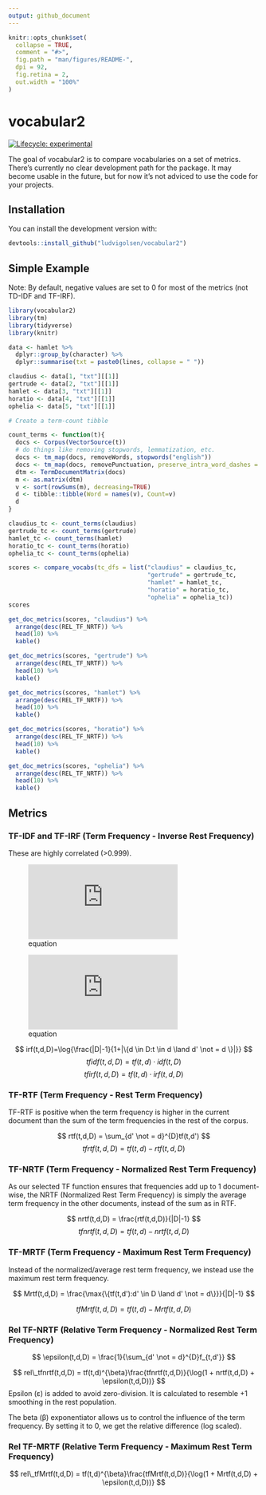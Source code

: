 ```yaml
---
output: github_document
---
```


<!-- README.md is generated from README.Rmd. Please edit that file -->

```r
knitr::opts_chunk$set(
  collapse = TRUE,
  comment = "#>",
  fig.path = "man/figures/README-",
  dpi = 92,
  fig.retina = 2,
  out.width = "100%"
)

```

# vocabular2

<!-- badges: start -->
[![Lifecycle: experimental](https://img.shields.io/badge/lifecycle-experimental-orange.svg)](https://www.tidyverse.org/lifecycle/#experimental)
<!-- [![CRAN status](https://www.r-pkg.org/badges/version/vocabr)](https://CRAN.R-project.org/package=vocabr) -->
<!-- badges: end -->

The goal of vocabular2 is to compare vocabularies on a set of metrics. 
There's currently no clear development path for the package. It may become usable in the future, but for now it's not adviced to use the code for your projects.

## Installation

You can install the development version with:

``` r
devtools::install_github("ludvigolsen/vocabular2")
```

## Simple Example

Note: By default, negative values are set to 0 for most of the metrics (not TD-IDF and TF-IRF).

```r
library(vocabular2)
library(tm)
library(tidyverse)
library(knitr)
```

```r
data <- hamlet %>% 
  dplyr::group_by(character) %>% 
  dplyr::summarise(txt = paste0(lines, collapse = " "))

claudius <- data[1, "txt"][[1]]
gertrude <- data[2, "txt"][[1]]
hamlet <- data[3, "txt"][[1]]
horatio <- data[4, "txt"][[1]]
ophelia <- data[5, "txt"][[1]]

```

```r
# Create a term-count tibble

count_terms <- function(t){
  docs <- Corpus(VectorSource(t))
  # do things like removing stopwords, lemmatization, etc.
  docs <- tm_map(docs, removeWords, stopwords("english"))
  docs <- tm_map(docs, removePunctuation, preserve_intra_word_dashes = TRUE)
  dtm <- TermDocumentMatrix(docs)
  m <- as.matrix(dtm)
  v <- sort(rowSums(m), decreasing=TRUE)
  d <- tibble::tibble(Word = names(v), Count=v)
  d
}

claudius_tc <- count_terms(claudius)
gertrude_tc <- count_terms(gertrude)
hamlet_tc <- count_terms(hamlet)
horatio_tc <- count_terms(horatio)
ophelia_tc <- count_terms(ophelia)
```


```r
scores <- compare_vocabs(tc_dfs = list("claudius" = claudius_tc,
                                       "gertrude" = gertrude_tc,
                                       "hamlet" = hamlet_tc,
                                       "horatio" = horatio_tc,
                                       "ophelia" = ophelia_tc))
scores
```

```r
get_doc_metrics(scores, "claudius") %>% 
  arrange(desc(REL_TF_NRTF)) %>% 
  head(10) %>% 
  kable()
```

```r
get_doc_metrics(scores, "gertrude") %>% 
  arrange(desc(REL_TF_NRTF)) %>% 
  head(10) %>% 
  kable()
```

```r
get_doc_metrics(scores, "hamlet") %>% 
  arrange(desc(REL_TF_NRTF)) %>% 
  head(10) %>% 
  kable()
```

```r
get_doc_metrics(scores, "horatio") %>% 
  arrange(desc(REL_TF_NRTF)) %>% 
  head(10) %>% 
  kable()
```

```r
get_doc_metrics(scores, "ophelia") %>% 
  arrange(desc(REL_TF_NRTF)) %>% 
  head(10) %>% 
  kable()
```

## Metrics

### TF-IDF and TF-IRF (Term Frequency - Inverse Rest Frequency)
These are highly correlated (>0.999).

<!--$$ tf(t,d)=\frac{f_{t,d}}{\sum_{t'}^{d}f_{t',d}} $$-->
![equation](https://latex.codecogs.com/png.latex?%5Cdpi%7B120%7D%20%5Csmall%20tf%28t%2Cd%29%3D%5Cfrac%7Bf_%7Bt%2Cd%7D%7D%7B%5Csum_%7Bt%27%7D%5E%7Bd%7Df_%7Bt%27%2Cd%7D%7D)

<!--$$ idf(t,D)=\log{\frac{|D|}{1+|\{d \in D:t \in d\}|}} $$-->
![equation](https://latex.codecogs.com/svg.latex?%5Cdpi%7B300%7D%20%5Cfn_cm%20idf%28t%2CD%29%3D%5Clog%7B%5Cfrac%7B%7CD%7C%7D%7B1&plus;%7C%7Bd%20%5Cin%20D%3At%20%5Cin%20d%7D%7C%7D%7D)

$$ irf(t,d,D)=\log{\frac{|D|-1}{1+|\{d \in D:t \in d \land d' \not = d \}|}} $$
$$ tfidf(t,d,D) = tf(t,d) \cdot idf(t,D) $$
$$ tfirf(t,d,D) = tf(t,d) \cdot irf(t,d,D) $$

### TF-RTF (Term Frequency - Rest Term Frequency)
TF-RTF is positive when the term frequency is higher in the current document than the sum of the term frequencies in the rest of the corpus.

$$ rtf(t,d,D) = \sum_{d' \not = d}^{D}tf(t,d') $$
$$ tfrtf(t,d,D) = tf(t,d)-rtf(t,d,D) $$

### TF-NRTF (Term Frequency - Normalized Rest Term Frequency)
As our selected TF function ensures that frequencies add up to 1 document-wise, the NRTF (Normalized Rest Term Frequency) is simply the average term frequency in the other documents, instead of the sum as in RTF.

$$ nrtf(t,d,D) = \frac{rtf(t,d,D)}{|D|-1} $$
$$ tfnrtf(t,d,D) = tf(t,d)-nrtf(t,d,D) $$

### TF-MRTF (Term Frequency - Maximum Rest Term Frequency)
Instead of the normalized/average rest term frequency, we instead use the maximum rest term frequency.

$$ Mrtf(t,d,D) = \frac{\max{\{tf(t,d'):d' \in D \land d' \not = d\}}}{|D|-1} $$

$$ tfMrtf(t,d,D) = tf(t,d)-Mrtf(t,d,D) $$

### Rel TF-NRTF (Relative Term Frequency - Normalized Rest Term Frequency)

$$ \epsilon(t,d,D) = \frac{1}{\sum_{d' \not = d}^{D}f_{t,d'}} $$

$$ rel\_tfnrtf(t,d,D) = tf(t,d)^{\beta}\frac{tfnrtf(t,d,D)}{\log(1 + nrtf(t,d,D) + \epsilon(t,d,D))} $$
Epsilon (ε) is added to avoid zero-division. It is calculated to resemble +1 smoothing in the rest population. 

The beta (β) exponentiator allows us to control the influence of the term frequency. By setting it to 0, we get the relative difference (log scaled).

### Rel TF-MRTF (Relative Term Frequency - Maximum Rest Term Frequency)

$$ rel\_tfMrtf(t,d,D) = tf(t,d)^{\beta}\frac{tfMrtf(t,d,D)}{\log(1 + Mrtf(t,d,D) + \epsilon(t,d,D))} $$
